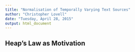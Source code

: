 ---
title: "Normalisation of Temporally Varying Text Sources"
author: "Christopher Lovell"
date: "Tuesday, April 28, 2015"
output: html_document
---

## Heap's Law as Motivation




